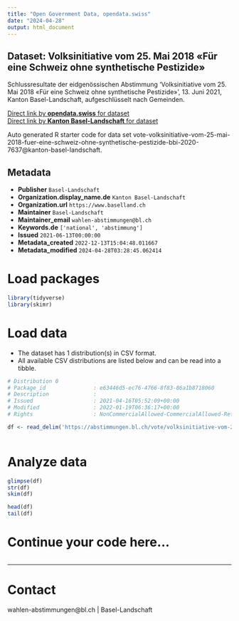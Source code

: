 ```yaml
---
title: "Open Government Data, opendata.swiss"
date: "2024-04-28"
output: html_document
---
```


## Dataset: Volksinitiative vom 25. Mai 2018 «Für eine Schweiz ohne synthetische Pestizide»

Schlussresultate der eidgenössischen Abstimmung 'Volksinitiative vom 25. Mai 2018 «Für eine Schweiz ohne synthetische Pestizide» ', 13. Juni 2021, Kanton Basel-Landschaft, aufgeschlüsselt nach Gemeinden.

[Direct link by **opendata.swiss** for dataset](https://opendata.swiss/de/dataset/volksinitiative-vom-25-mai-2018-fur-eine-schweiz-ohne-synthetische-pestizide1)<br>
[Direct link by **Kanton Basel-Landschaft** for dataset](https://abstimmungen.bl.ch/vote/volksinitiative-vom-25-mai-2018-fuer-eine-schweiz-ohne-synthetische-pestizide-bbi-2020-7637/data)

Auto generated R starter code for data set vote-volksinitiative-vom-25-mai-2018-fuer-eine-schweiz-ohne-synthetische-pestizide-bbi-2020-7637@kanton-basel-landschaft.

## Metadata

- **Publisher** `Basel-Landschaft`
- **Organization.display_name.de** `Kanton Basel-Landschaft`
- **Organization.url** `https://www.baselland.ch`
- **Maintainer** `Basel-Landschaft`
- **Maintainer_email** `wahlen-abstimmungen@bl.ch`
- **Keywords.de** `['national', 'abstimmung']`
- **Issued** `2021-06-13T00:00:00`
- **Metadata_created** `2022-12-13T15:04:48.011667`
- **Metadata_modified** `2024-04-28T03:28:45.062414`


# Load packages

```r

library(tidyverse)
library(skimr)

```

# Load data

-   The dataset has 1 distribution(s) in CSV format.
-   All available CSV distributions are listed below and can be read into a tibble.

```r

# Distribution 0
# Package_id               : e63446d5-ec76-4766-8f83-86a1b8718060
# Description              : 
# Issued                   : 2021-04-16T05:52:09+00:00
# Modified                 : 2022-01-19T06:36:17+00:00
# Rights                   : NonCommercialAllowed-CommercialAllowed-ReferenceRequired

df <- read_delim('https://abstimmungen.bl.ch/vote/volksinitiative-vom-25-mai-2018-fuer-eine-schweiz-ohne-synthetische-pestizide-bbi-2020-7637/data-csv')



```

# Analyze data

```r

glimpse(df)
str(df)
skim(df)

head(df)
tail(df)

```

# Continue your code here...

```r

```

------------------------------------------------------------------------

# Contact

wahlen-abstimmungen@bl.ch | Basel-Landschaft
